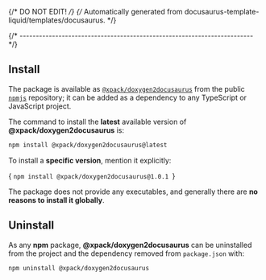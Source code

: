 {/* DO NOT EDIT! */}
{/* Automatically generated from docusaurus-template-liquid/templates/docusaurus. */}


{/* ------------------------------------------------------------------------ */}

## Install

The package is available as
[`@xpack/doxygen2docusaurus`](https://www.npmjs.com/package/@xpack/doxygen2docusaurus/)
from the public [`npmjs`](https://www.npmjs.com) repository;
it can be added as a
dependency to any TypeScript or JavaScript
project.

The command to install the
**latest** available version of **@xpack/doxygen2docusaurus** is:

```sh
npm install @xpack/doxygen2docusaurus@latest
```

To install a **specific version**, mention it explicitly:

<CodeBlock language="sh"> {
`npm install @xpack/doxygen2docusaurus@1.0.1
`} </CodeBlock>

The package does not provide any executables, and generally there are **no
reasons to install it globally**.

## Uninstall

As any **npm** package, **@xpack/doxygen2docusaurus** can be uninstalled
from the project and the dependency removed from `package.json` with:

```console
npm uninstall @xpack/doxygen2docusaurus
```
